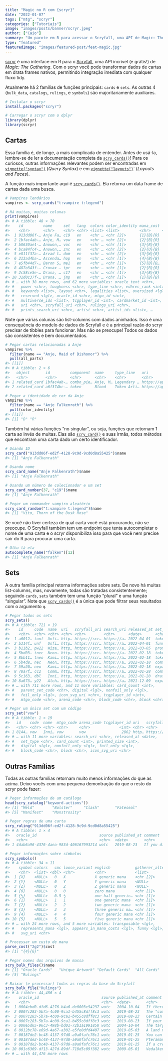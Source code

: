 ```yaml
---
title: "Magic no R com {scryr}"
date: "2022-01-07"
tags: ["mtg", "scryr"]
categories: ["Tutoriais"]
image: "images/posts/banner/scryr.jpeg"
author: ["Caio"]
summary: "Um pacote em R para acessar o Scryfall, uma API de Magic: The Gathering"
type: "featured"
featuredImage: "images/featured-post/feat-magic.jpg"
---
```


[scryr](https://github.com/curso-r/scryr) é uma interface em R para o
[Scryfall](https://scryfall.com/), uma API incrível (e grátis!) de _Magic: The
Gathering_. Com o scryr você pode transformar dados de cartas em drata frames
nativos, permitindo integração imediata com qualquer fluxo tidy.

Atualmente há 2 famílias de funções principais: `cards` e `sets`. As outras 4
(`bulk_data`, `catalogs`, `rulings`, e `symbols`) são majoritariamente
auxiliares.

```r
# Instalar o scryr
install.packages("scryr")

# Carregar o scryr com o dplyr
library(dplyr)
library(scryr)
```

## Cartas

Essa família é, de longe, a mais complicada de entender. Antes de usá-la,
lembre-se de ler a documentação completa da
[`scry_cards()`](https://curso-r.github.io/scryr/reference/scry-cards.html)!
Para os curiosos, outras informações relevantes podem ser encontradas em
[`vignette("syntax")`](https://curso-r.github.io/scryr/articles/syntax.html)
(_Query Syntax_) e em
[`vignette("layouts")`](https://curso-r.github.io/scryr/articles/layouts.html)`
(_Layouts and Faces_).

A função mais importante aqui é
[`scry_cards()`](https://curso-r.github.io/scryr/reference/scry-cards.html). Ela
retorna um data frame de cartas dada uma busca.

```r
# Vampiros lendários
vampires <- scry_cards("t:vampire t:legend")

# Há muitas, muitas colunas
print(vampires)
#> # A tibble: 48 × 70
#>    id         name     set   lang  colors color_identity mana_cost   cmc
#>    <chr>      <chr>    <chr> <chr> <list> <list>         <chr>     <dbl>
#>  1 913dd06f-… Anje Fa… c19   en    <chr … <chr [2]>      {1}{B}{R}     3
#>  2 1bfac4ab-… Anje, M… vow   en    <chr … <chr [2]>      {2}{B}{R}     4
#>  3 b8630ae1-… Anowon,… voc   en    <chr … <chr [1]>      {3}{B}{B}     5
#>  4 bca84fc4-… Anowon,… znc   en    <chr … <chr [2]>      {2}{U}{B}     4
#>  5 e811f37a-… Arvad t… dom   en    <chr … <chr [2]>      {3}{W}{B}     5
#>  6 213ad4ba-… Ascenda… hop   en    <chr … <chr [1]>      {4}{B}{B}     6
#>  7 e5fb44d7-… Baron S… me1   en    <chr … <chr [1]>      {5}{B}{B…     8
#>  8 487e843f-… Crovax … tpr   en    <chr … <chr [1]>      {2}{B}{B}     4
#>  9 2c58ce5e-… Drana, … c17   en    <chr … <chr [1]>      {3}{B}{B}     5
#> 10 31d0c37f-… Drana, … jmp   en    <chr … <chr [1]>      {1}{B}{B}     3
#> # … with 38 more rows, and 62 more variables: oracle_text <chr>,
#> #   power <chr>, toughness <chr>, type_line <chr>, edhrec_rank <int>,
#> #   keywords <list>, layout <chr>, legalities <list>, oversized <lgl>,
#> #   reserved <lgl>, oracle_id <chr>, mtgo_id <int>,
#> #   multiverse_ids <list>, tcgplayer_id <int>, cardmarket_id <int>,
#> #   uri <chr>, scryfall_uri <chr>, rulings_uri <chr>,
#> #   prints_search_uri <chr>, artist <chr>, artist_ids <list>, …
```

Note que várias colunas são list-columns com dados aninhados. Isso é uma
consequência do modelo de dados do Scryfall e é a principal razão do scryr
precisar de tibbles para funcionar. Mas não se preocupe! Todos os dados são
consistentes e bem documentados.

```r
# Pegar cartas relacionadas a Anje
vampires %>%
  filter(name == "Anje, Maid of Dishonor") %>%
  pull(all_parts)
#> [[1]]
#> # A tibble: 2 × 6
#>   object       id         component  name     type_line   uri
#>   <chr>        <chr>      <chr>      <chr>    <chr>       <chr>
#> 1 related_card 1bfac4ab-… combo_pie… Anje, M… Legendary … https://api.s…
#> 2 related_card a6f374bc-… token      Blood    Token Arti… https://api.s…

# Pegar a identidade de cor da Anje
vampires %>%
  filter(name == "Anje Falkenrath") %>%
  pull(color_identity)
#> [[1]]
#> [1] "B" "R"
```

Também há várias funções "no singular", ou seja, funções que retornam 1 carta ao
invés de muitas. Elas são
[`scry_card()`](https://curso-r.github.io/scryr/reference/scry-cards.html) e
suas irmãs, todos métodos que encontram uma carta dado um certo identificador.

```r
# Usando ID
scry_card("913dd06f-ed2f-4128-9c9d-9cd0d8a55425")$name
#> [1] "Anje Falkenrath"

# Usando nome
scry_card_name("Anje Falkenrath")$name
#> [1] "Anje Falkenrath"

# Usando um número de colecionador e um set
scry_card_number(37, "c19")$name
#> [1] "Anje Falkenrath"

# Pegar um commander vampiro aleatório
scry_card_random("t:vampire t:legend")$name
#> [1] "Vito, Thorn of the Dusk Rose"
```

Se você não tiver certeza de qual carta você está procurando, não se preocupe. O
Scryfall também tem um endpoint que tenta autocompletar o nome de uma carta e o
scryr disponibiliza isso para que você nem precise sair do R para procurar uma
carta.

```r
# Olha lá ela
autocomplete_name("falken")[12]
#> [1] "Anje Falkenrath"
```

## Sets

A outra família principal retorna informações sobre sets. De novo há muitas
list-columns, mas, novamente, todas são tratadas consistentemente; seguindo
`cards`, `sets` também tem uma função "plural" e uma função "singular". Note que
[`scry_cards()`](https://curso-r.github.io/scryr/reference/scry-cards.html) é a
única que pode filtrar seus resultados com o argumento `q`.

```r
# Pegar todos os sets
scry_sets()
#> # A tibble: 721 × 19
#>    id     code  name  uri   scryfall_uri search_uri released_at set_type
#>    <chr>  <chr> <chr> <chr> <chr>        <chr>      <date>      <chr>
#>  1 a6012… tunf  Unfi… http… https://scr… https://a… 2022-04-01  token
#>  2 b314f… unf   Unfi… http… https://scr… https://a… 2022-04-01  funny
#>  3 b11b2… pw22  Wiza… http… https://scr… https://a… 2022-03-05  promo
#>  4 5bd03… tnec  Neon… http… https://scr… https://a… 2022-02-18  token
#>  5 8bb11… tneo  Kami… http… https://scr… https://a… 2022-02-18  token
#>  6 5b4d9… nec   Neon… http… https://scr… https://a… 2022-02-18  command…
#>  7 59a20… neo   Kami… http… https://scr… https://a… 2022-02-18  expansi…
#>  8 78a7f… cc2   Comm… http… https://scr… https://a… 2022-01-28  command…
#>  9 5c163… dbl   Inni… http… https://scr… https://a… 2022-01-28  draft_i…
#> 10 8a673… y22   Alch… http… https://scr… https://a… 2021-12-09  expansi…
#> # … with 711 more rows, and 11 more variables: card_count <int>,
#> #   parent_set_code <chr>, digital <lgl>, nonfoil_only <lgl>,
#> #   foil_only <lgl>, icon_svg_uri <chr>, tcgplayer_id <int>,
#> #   mtgo_code <chr>, arena_code <chr>, block_code <chr>, block <chr>

# Pegar um único set com um código
scry_set("vow")
#> # A tibble: 1 × 19
#>   id    code  name  mtgo_code arena_code tcgplayer_id uri   scryfall_uri
#>   <chr> <chr> <chr> <chr>     <chr>             <int> <chr> <chr>
#> 1 8144… vow   Inni… vow       vow                2862 http… https://scr…
#> # … with 11 more variables: search_uri <chr>, released_at <date>,
#> #   set_type <chr>, card_count <int>, printed_size <int>,
#> #   digital <lgl>, nonfoil_only <lgl>, foil_only <lgl>,
#> #   block_code <chr>, block <chr>, icon_svg_uri <chr>
```

## Outras Famílias

Todas as outras famílias retornam muito menos informações do que as acima. Deixo
vocês com uma pequena demontração do que o resto do scryr pode fazer:

```r
# Pegar informações de um catálogo
head(scry_catalog("keyword-actions"))
#> [1] "Meld"        "Bolster"     "Clash"       "Fateseal"
#> [5] "Manifest"    "Monstrosity"

# Pegar regras de uma carta
scry_ruling("913dd06f-ed2f-4128-9c9d-9cd0d8a55425")
#> # A tibble: 1 × 4
#>   oracle_id                            source published_at comment
#>   <chr>                                <chr>  <date>       <chr>
#> 1 4dab6a96-4376-4aea-983d-406167993214 wotc   2019-08-23   If you disca…

# Pegar informações sobre símbolos
scry_symbols()
#> # A tibble: 34 × 11
#>    symbol colors   cmc loose_variant english           gatherer_alterna…
#>    <chr>  <list> <dbl> <chr>         <chr>             <list>
#>  1 {X}    <NULL>   0   X             X generic mana    <chr [2]>
#>  2 {Y}    <NULL>   0   Y             Y generic mana    <NULL>
#>  3 {Z}    <NULL>   0   Z             Z generic mana    <NULL>
#>  4 {0}    <NULL>   0   0             zero mana         <chr [1]>
#>  5 {½}    <NULL>   0.5 ½             one-half generic… <chr [1]>
#>  6 {1}    <NULL>   1   1             one generic mana  <chr [1]>
#>  7 {2}    <NULL>   2   2             two generic mana  <chr [1]>
#>  8 {3}    <NULL>   3   3             three generic ma… <chr [1]>
#>  9 {4}    <NULL>   4   4             four generic mana <chr [1]>
#> 10 {5}    <NULL>   5   5             five generic mana <chr [1]>
#> # … with 24 more rows, and 5 more variables: transposable <lgl>,
#> #   represents_mana <lgl>, appears_in_mana_costs <lgl>, funny <lgl>,
#> #   svg_uri <chr>

# Processar um custo de mana
parse_cost("2g2")$cost
#> [1] "{4}{G}"

# Pegar nomes dos arquivos de massa
scry_bulk_files()$name
#> [1] "Oracle Cards"   "Unique Artwork" "Default Cards"  "All Cards"
#> [5] "Rulings"

# Baixar (e processar) todas as regras da base do Scryfall
scry_bulk_file("Rulings")
#> # A tibble: 44,486 × 4
#>    oracle_id                            source published_at comment
#>    <chr>                                <chr>  <date>       <chr>
#>  1 0004ebd0-dfd6-4276-b4a6-de0003e94237 wotc   2004-10-04   If there ar…
#>  2 0007c283-5b7a-4c00-9ca1-b455c8dff8c3 wotc   2019-08-23   The "comman…
#>  3 0007c283-5b7a-4c00-9ca1-b455c8dff8c3 wotc   2019-08-23   Certain car…
#>  4 0007c283-5b7a-4c00-9ca1-b455c8dff8c3 wotc   2019-08-23   If your com…
#>  5 000e5d65-96c3-498b-bd01-72b1a1991850 wotc   2004-10-04   The target …
#>  6 0012bc78-e69d-4a67-a302-e5fe0dfd4407 wotc   2019-05-03   A land norm…
#>  7 00187de2-bc48-4137-97d8-a9a0fafc76c1 wotc   2019-01-25   You can alw…
#>  8 00187de2-bc48-4137-97d8-a9a0fafc76c1 wotc   2019-01-25   Pteramander…
#>  9 00187de2-bc48-4137-97d8-a9a0fafc76c1 wotc   2019-01-25   If a creatu…
#> 10 001c6369-df13-427d-89df-718d5c09f382 wotc   2009-05-01   Vedalken He…
#> # … with 44,476 more rows
```
